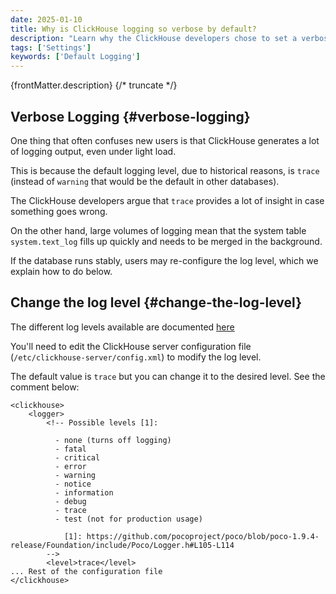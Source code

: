 ```yaml
---
date: 2025-01-10
title: Why is ClickHouse logging so verbose by default?
description: "Learn why the ClickHouse developers chose to set a verbose logging level by default."
tags: ['Settings']
keywords: ['Default Logging']
---
```


{frontMatter.description}
{/* truncate */}

## Verbose Logging {#verbose-logging}

One thing that often confuses new users is that ClickHouse generates a lot of logging output, even under light load. 

This is because the default logging level, due to historical reasons, is `trace` (instead of `warning` that would be the default in other databases). 

The ClickHouse developers argue that `trace` provides a lot of insight in case something goes wrong. 

On the other hand, large volumes of logging mean that the system table `system.text_log` fills up quickly and needs to be merged in the background. 

If the database runs stably, users may re-configure the log level, which we explain how to do below.

## Change the log level {#change-the-log-level}

The different log levels available are documented [here](https://clickhouse.com/docs/operations/server-configuration-parameters/settings#logger)

You'll need to edit the ClickHouse server configuration file (`/etc/clickhouse-server/config.xml`) to modify the log level. 

The default value is `trace` but you can change it to the desired level. See the comment below: 

```
<clickhouse>
    <logger>
        <!-- Possible levels [1]:

          - none (turns off logging)
          - fatal
          - critical
          - error
          - warning
          - notice
          - information
          - debug
          - trace
          - test (not for production usage)

            [1]: https://github.com/pocoproject/poco/blob/poco-1.9.4-release/Foundation/include/Poco/Logger.h#L105-L114
        -->
        <level>trace</level>
... Rest of the configuration file
</clickhouse>
```

